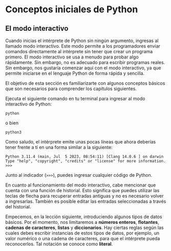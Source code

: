 # Conceptos iniciales de Python

## El modo interactivo

Cuando inicias el intérprete de Python sin ningún argumento, ingresas al llamado modo interactivo. Este modo permite a los programadores enviar comandos directamente al intérprete sin tener que crear un programa primero. El modo interactivo se usa a menudo para probar algo rápidamente. Sin embargo, no es adecuado para escribir programas reales. Sin embargo, nos gustaría comenzar aquí con el modo interactivo, ya que permite iniciarse en el lenguaje Python de forma rápida y sencilla.

El objetivo de esta sección es familiarizarte con algunos conceptos básicos que son necesarios para comprender los capítulos siguientes.

Ejecuta el siguiente comando en tu terminal para ingresar al modo interactivo de Python:

```console filename="Terminal"
python
```

o bien

```console filename="Terminal"
python3
```

Como saludo, el intérprete emite unas pocas líneas que ahora deberías tener frente a tí en una forma similar a la siguiente:

```plaintext filename="Terminal"
Python 3.11.4 (main, Jul  5 2023, 08:54:11) [Clang 14.0.6 ] on darwin
Type "help", "copyright", "credits" or "license" for more information.
>>> 
```

Junto al indicador (`>>>`), puedes ingresar cualquier código de Python.

En cuanto al funcionamiento del modo interactivo, cabe mencionar que cuenta con una función de historial. Esto significa que puedes utilizar las teclas de flecha para recuperar entradas antiguas y no es necesario volver a ingresarlas. También es posible editar las entradas seleccionadas a través del historial.

Empecemos, en la lección siguiente, introduciendo algunos tipos de datos básicos. Por el momento, nos limitaremos a **números enteros**, **flotantes**, **cadenas de caracteres**, **listas** y **diccionarios**. Hay ciertas reglas según las cuales debes escribir instancias de estos tipos de datos, por ejemplo, un valor numérico o una cadena de caracteres, para que el intérprete pueda reconocerlos. Tal notación se conoce como **literal**.